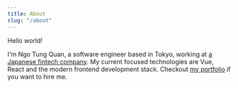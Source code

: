 ```yaml
---
title: About
slug: "/about"
---
```


Hello world!

I'm Ngo Tung Quan, a software engineer based in Tokyo, working at [a Japanese fintech company](https://paypay.ne.jp/). My current focused technologies are Vue, React and the modern frontend development stack. Checkout [my portfolio](https://quannt.notion.site/quannt-s-Portfolio-857f8a1d10e742d4aa70b9f381aa5889) if you want to hire me.